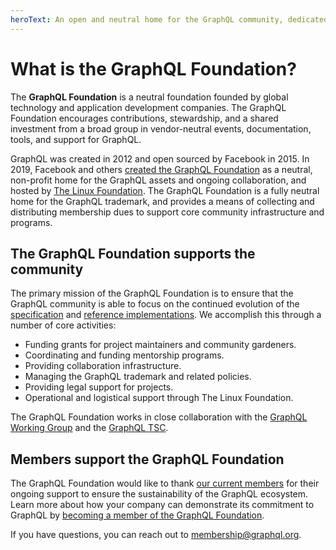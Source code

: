 ```yaml
---
heroText: An open and neutral home for the GraphQL community, dedicated to promoting widespread adoption and accelerating development of the surrounding ecosystem
---
```


# What is the GraphQL Foundation?

The **GraphQL Foundation** is a neutral foundation founded by global technology and application development companies. The GraphQL Foundation encourages contributions, stewardship, and a shared investment from a broad group in vendor-neutral events, documentation, tools, and support for GraphQL.

GraphQL was created in 2012 and open sourced by Facebook in 2015. In 2019, Facebook and others [created the GraphQL Foundation](https://foundation.graphql.org/news/2019/03/12/the-graphql-foundation-announces-collaboration-with-the-joint-development-foundation-to-drive-open-source-and-open-standards/) as a neutral, non-profit home for the GraphQL assets and ongoing collaboration, and hosted by [The Linux Foundation](https://linuxfoundation.org). The GraphQL Foundation is a fully neutral home for the GraphQL trademark, and provides a means of collecting and distributing membership dues to support core community infrastructure and programs.

## The GraphQL Foundation supports the community

The primary mission of the GraphQL Foundation is to ensure that the GraphQL community is able to focus on the continued evolution of the [specification](https://spec.graphql.org) and [reference implementations](/code/). We accomplish this through a number of core activities:

- Funding grants for project maintainers and community gardeners.
- Coordinating and funding mentorship programs.
- Providing collaboration infrastructure.
- Managing the GraphQL trademark and related policies.
- Providing legal support for projects.
- Operational and logistical support through The Linux Foundation.

The GraphQL Foundation works in close collaboration with the [GraphQL Working Group](https://github.com/graphql/graphql-wg/) and the [GraphQL TSC](https://github.com/graphql/graphql-wg/blob/main/GraphQL-TSC.md).

## Members support the GraphQL Foundation

The GraphQL Foundation would like to thank [our current members](/foundation/members/) for their ongoing support to ensure the sustainability of the GraphQL ecosystem. Learn more about how your company can demonstrate its commitment to GraphQL by [becoming a member of the GraphQL Foundation](https://graphql.org/foundation/join).

If you have questions, you can reach out to [membership@graphql.org](mailto:membership@graphql.org).

